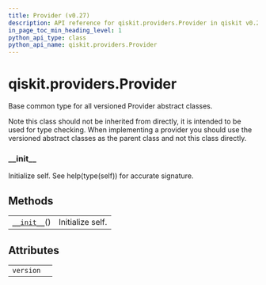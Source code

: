 ```yaml
---
title: Provider (v0.27)
description: API reference for qiskit.providers.Provider in qiskit v0.27
in_page_toc_min_heading_level: 1
python_api_type: class
python_api_name: qiskit.providers.Provider
---
```


<span id="qiskit-providers-provider" />

# qiskit.providers.Provider

<Class id="qiskit.providers.Provider" isDedicatedPage={true} github="https://github.com/qiskit/qiskit/tree/stable/0.17/qiskit/providers/provider.py" signature="Provider" modifiers="class">
  Base common type for all versioned Provider abstract classes.

  Note this class should not be inherited from directly, it is intended to be used for type checking. When implementing a provider you should use the versioned abstract classes as the parent class and not this class directly.

  ### \_\_init\_\_

  <Function id="qiskit.providers.Provider.__init__" signature="__init__()">
    Initialize self. See help(type(self)) for accurate signature.
  </Function>

  ## Methods

  |                                                                                          |                  |
  | ---------------------------------------------------------------------------------------- | ---------------- |
  | [`__init__`](#qiskit.providers.Provider.__init__ "qiskit.providers.Provider.__init__")() | Initialize self. |

  ## Attributes

  |           |   |
  | --------- | - |
  | `version` |   |
</Class>

